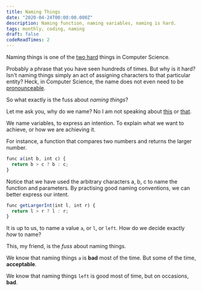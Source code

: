 ```yaml
---
title: Naming Things
date: "2020-04-24T00:00:00.000Z"
description: Naming function, naming variables, naming is hard.
tags: monthly, coding, naming
draft: false
codeReadTimes: 2
---
```


Naming things is one of the [two hard](https://martinfowler.com/bliki/TwoHardThings.html)
things in Computer Science.

Probably a phrase that you have seen hundreds of times. But why is it hard? Isn't naming
things simply an act of assigning characters to that particular entity? Heck, in Computer Science,
the name does not even need to be [pronounceable](https://wiki.c2.com/?TrulyHorribleAcronyms).

So what exactly is the fuss about _naming things_?

Let me ask you, why do we name? No I am not speaking about
[this](https://www.newyorker.com/tech/annals-of-technology/the-power-of-names) or
[that](https://www.quora.com/Is-there-a-psychological-explanation-for-why-humans-name-things).

We name variables, to express an intention. To explain what we want to achieve, or how
we are achieving it.

For instance, a function that compares two numbers and returns the larger number.

```js
func a(int b, int c) {
  return b > c ? b : c;
}
```

Notice that we have used the arbitrary characters a, b, c to name the function and parameters. By practising good naming conventions, we can better express our intent.

```js
func getLargerInt(int l, int r) {
  return l > r ? l : r;
}
```

It is up to us, to name a value `a`, or `l`, or `left`. How do we decide exactly _how_ to name?

This, my friend, is the _fuss_ about naming things.

We know that naming things `a` is **bad** most of the time. But some of the time, **acceptable**.

We know that naming things `left` is good most of time, but on occasions, **bad**.
